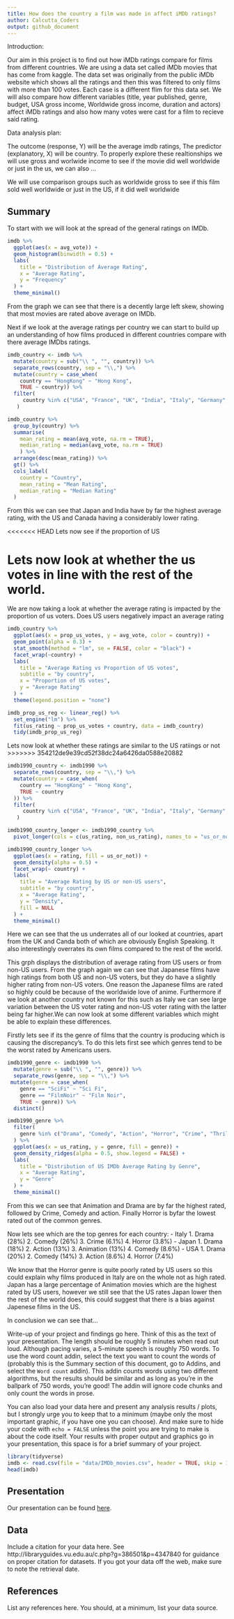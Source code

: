 ```yaml
---
title: How does the country a film was made in affect iMDb ratings?
author: Calcutta_Coders
output: github_document
---
```

Introduction:

Our aim in this project is to find out how iMDb ratings compare for films from different countries. We are using a data set called iMDb movies that has come from kaggle. The data set was originally from the public iMDb website which shows all the ratings and then this was filtered to only films with more than 100 votes. Each case is a different flim for this data set. We will also compare how different variables (title, year published, genre, budget, USA gross income, Worldwide gross income, duration and actors) affect iMDb ratings and also how many votes were cast for a film to recieve said rating. 

Data analysis plan:

The outcome (response, Y) will be the average imdb ratings, The predictor (explanatory, X) will be country. To properly explore these realtionships we will use gross and worlwide income to see if the movie did well worldwide or just in the us, we can also ...

We will use comparison groups such as worldwide gross to see if this film sold well worldwide or just in the US, if it did well worldwide 

## Summary
To start with we will look at the spread of the general ratings on IMDb.
```r
imdb %>%
  ggplot(aes(x = avg_vote)) +
  geom_histogram(binwidth = 0.5) +
  labs(
    title = "Distribution of Average Rating",
    x = "Average Rating",
    y = "Frequency"
  ) +
  theme_minimal()
```
From the graph we can see that there is a decently large left skew, showing that most movies are rated above average on IMDb.

Next if we look at the average ratings per country we can start to build up an understanding of how films produced in different countries compare with there average IMDbs ratings.
```r
imdb_country <- imdb %>%
  mutate(country = sub("\\ ", "", country)) %>%
  separate_rows(country, sep = "\\,") %>%
  mutate(country = case_when(
    country == "HongKong" ~ "Hong Kong",
    TRUE ~ country)) %>%
  filter(
     country %in% c("USA", "France", "UK", "India", "Italy", "Germany", "Japan", "Canada", "Spain", "Hong Kong", "Turkey", "Belgium")
   )

imdb_country %>%
  group_by(country) %>%
  summarise(
    mean_rating = mean(avg_vote, na.rm = TRUE),
    median_rating = median(avg_vote, na.rm = TRUE)
    ) %>%
  arrange(desc(mean_rating)) %>%
  gt() %>%
  cols_label(
    country = "Country",
    mean_rating = "Mean Rating",
    median_rating = "Median Rating"
  )
```
From this we can see that Japan and India have by far the highest average rating, with the US and Canada having a considerably lower rating.

<<<<<<< HEAD
Lets now see if the proportion of US




Lets now look at whether the us votes in line with the rest of the world.
=======
We are now taking a look at whether the average rating is impacted by the proportion of us voters. Does US users negatively impact an average rating
```r
imdb_country %>%
  ggplot(aes(x = prop_us_votes, y = avg_vote, color = country)) +
  geom_point(alpha = 0.3) +
  stat_smooth(method = "lm", se = FALSE, color = "black") +
  facet_wrap(~country) +
  labs(
    title = "Average Rating vs Proportion of US votes",
    subtitle = "by country",
    x = "Proportion of US votes",
    y = "Average Rating"
  ) +
  theme(legend.position = "none")
```

```r
imdb_prop_us_reg <- linear_reg() %>%
  set_engine("lm") %>%
  fit(us_rating ~ prop_us_votes + country, data = imdb_country)
  tidy(imdb_prop_us_reg)
```

Lets now look at whether these ratings are similar to the US ratiings or not
>>>>>>> 354212de9e39cd52f38dc24a6426da0588e20882
```r
imdb1990_country <- imdb1990 %>%
  separate_rows(country, sep = "\\,") %>%
  mutate(country = case_when(
    country == "HongKong" ~ "Hong Kong",
    TRUE ~ country
  )) %>%
  filter(
     country %in% c("USA", "France", "UK", "India", "Italy", "Germany", "Japan", "Canada", "Spain", "Hong Kong", "Turkey", "Belgium")
   ) 

imdb1990_country_longer <- imdb1990_country %>%
  pivot_longer(cols = c(us_rating, non_us_rating), names_to = "us_or_not", values_to = "rating")

imdb1990_country_longer %>%
  ggplot(aes(x = rating, fill = us_or_not)) +
  geom_density(alpha = 0.5) +
  facet_wrap(~ country) +
  labs(
    title = "Average Rating by US or non-US users",
    subtitle = "by country",
    x = "Average Rating",
    y = "Density",
    fill = NULL
  ) +
  theme_minimal()
```
Here we can see that the us underrates all of our looked at countries, apart from the UK and Canda both of which are obviously English Speaking. It also interestingly overrates its own films compared to the rest of the world.



This grph displays the distribution of average rating from US users or from non-US users. From the graph again we can see that Japanese films have high ratings from both US and non-US voters, but they do have a slightly higher rating from non-US voters. One reason the Japanese films are rated so highly could be because of the worldwide love of anime. Furthermore if we look at another country not known for this such as Italy we can see large variation between the US voter rating and non-US voter rating with the latter being far higher.We can now look at some different variables which might be able to explain these differences.

Firstly lets see if its the genre of films that the country is producing which is causing the discrepancy's.
To do this lets first see which genres tend to be the worst rated by Americans users.
```r
imdb1990_genre <- imdb1990 %>%
  mutate(genre = sub("\\ ", "", genre)) %>%
  separate_rows(genre, sep = "\\,") %>%
 mutate(genre = case_when(
    genre == "SciFi" ~ "Sci Fi",
    genre == "FilmNoir" ~ "Film Noir",
    TRUE ~ genre)) %>%
  distinct()

imdb1990_genre %>%
  filter(
    genre %in% c("Drama", "Comedy", "Action", "Horror", "Crime", "Thriller", "Romance", "Adventure", "Mystery", "Family")
  ) %>%
  ggplot(aes(x = us_rating, y = genre, fill = genre)) +
  geom_density_ridges(alpha = 0.5, show.legend = FALSE) +
  labs(
    title = "Distribution of US IMDb Average Rating by Genre",
    x = "Average Rating",
    y = "Genre"
  ) +
  theme_minimal()
```
From this we can see that Animation and Drama are by far the highest rated, followed by Crime, Comedy and action. Finally Horror is byfar the lowest rated out of the common genres.

Now lets see which are the top genres for each country:
- Italy
  1. Drama (28%)
  2. Comedy (26%)
  3. Crime (6.1%)
  4. Horror (3.8%)
- Japan
  1. Drama (18%)
  2. Action (13%)
  3. Animation (13%)
  4. Comedy (8.6%)
- USA
  1. Drama (20%)
  2. Comedy (14%)
  3. Action (8.6%)
  4. Horror (7.4%)
  
  We know that the Horror genre is quite poorly rated by US users so this could explain why films produced in Italy are on the whole not as high rated. Japan has a large percentage of Animation movies which are the highest rated by US users, however we still see that the US rates Japan lower then the rest of the world does, this could suggest that there is a bias against Japenese films in the US.



In conclusion we can see that...




Write-up of your project and findings go here. 
Think of this as the text of your presentation. 
The length should be roughly 5 minutes when read out loud.
Although pacing varies, a 5-minute speech is roughly 750 words. 
To use the word count addin, select the text you want to count the words of (probably this is the 
Summary section of this document, go to Addins, and select the `Word count` addin).
This addin counts words using two different algorithms, but the results should be similar and as long as you're in the ballpark of 750 words, you're good! 
The addin will ignore code chunks and only count the words in prose.

You can also load your data here and present any analysis results / plots, but I strongly urge you to keep that to a minimum (maybe only the most important graphic, if you have one you can choose). 
And make sure to hide your code with  `echo = FALSE` unless the point you are trying to make is about the code itself.
Your results with proper output and graphics go in your presentation, this space is for a brief summary of your project.

```r
library(tidyverse)
imdb <- read.csv(file = "data/IMDb_movies.csv", header = TRUE, skip = 1)
head(imdb)
```

## Presentation

Our presentation can be found [here](presentation/presentation.html).

## Data 

Include a citation for your data here. 
See http://libraryguides.vu.edu.au/c.php?g=386501&p=4347840 for guidance on proper citation for datasets. 
If you got your data off the web, make sure to note the retrieval date.

## References

List any references here. You should, at a minimum, list your data source.

